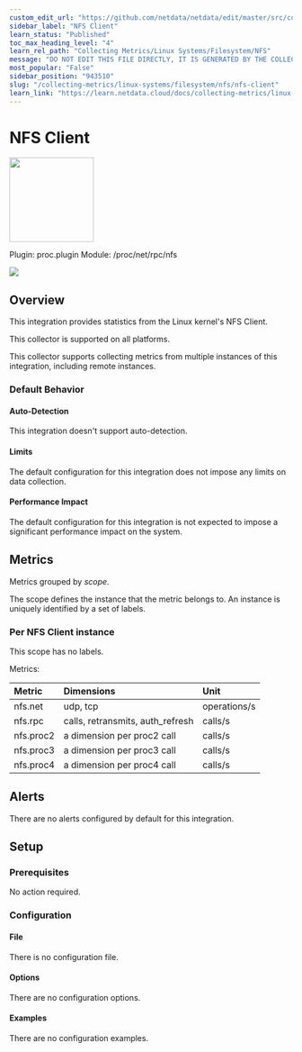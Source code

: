 ```yaml
---
custom_edit_url: "https://github.com/netdata/netdata/edit/master/src/collectors/proc.plugin/metadata.yaml"
sidebar_label: "NFS Client"
learn_status: "Published"
toc_max_heading_level: "4"
learn_rel_path: "Collecting Metrics/Linux Systems/Filesystem/NFS"
message: "DO NOT EDIT THIS FILE DIRECTLY, IT IS GENERATED BY THE COLLECTOR'S metadata.yaml FILE"
most_popular: "False"
sidebar_position: "943510"
slug: "/collecting-metrics/linux-systems/filesystem/nfs/nfs-client"
learn_link: "https://learn.netdata.cloud/docs/collecting-metrics/linux-systems/filesystem/nfs/nfs-client"
---
```



# NFS Client


<img src="https://netdata.cloud/img/nfs.png" width="150"/>


Plugin: proc.plugin
Module: /proc/net/rpc/nfs

<img src="https://img.shields.io/badge/maintained%20by-Netdata-%2300ab44" />

## Overview

This integration provides statistics from the Linux kernel's NFS Client.



This collector is supported on all platforms.

This collector supports collecting metrics from multiple instances of this integration, including remote instances.


### Default Behavior

#### Auto-Detection

This integration doesn't support auto-detection.

#### Limits

The default configuration for this integration does not impose any limits on data collection.

#### Performance Impact

The default configuration for this integration is not expected to impose a significant performance impact on the system.


## Metrics

Metrics grouped by *scope*.

The scope defines the instance that the metric belongs to. An instance is uniquely identified by a set of labels.



### Per NFS Client instance



This scope has no labels.

Metrics:

| Metric | Dimensions | Unit |
|:------|:----------|:----|
| nfs.net | udp, tcp | operations/s |
| nfs.rpc | calls, retransmits, auth_refresh | calls/s |
| nfs.proc2 | a dimension per proc2 call | calls/s |
| nfs.proc3 | a dimension per proc3 call | calls/s |
| nfs.proc4 | a dimension per proc4 call | calls/s |



## Alerts

There are no alerts configured by default for this integration.


## Setup

### Prerequisites

No action required.

### Configuration

#### File

There is no configuration file.
#### Options



There are no configuration options.

#### Examples
There are no configuration examples.


